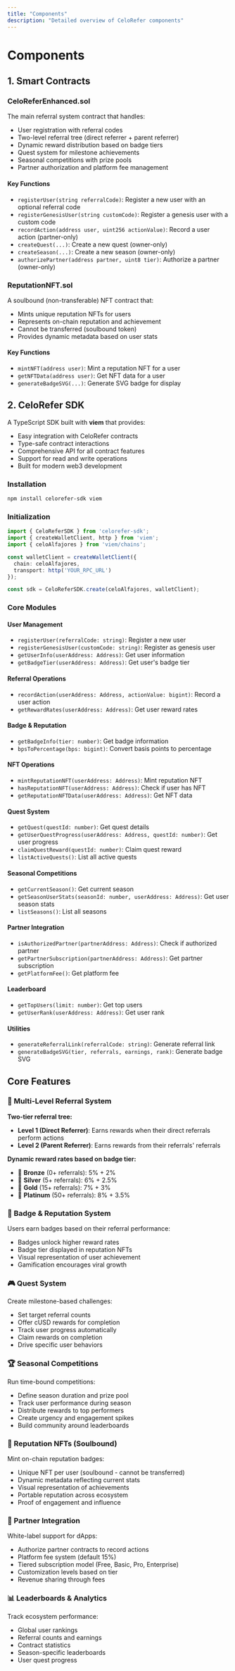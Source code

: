 ```yaml
---
title: "Components"
description: "Detailed overview of CeloRefer components"
---
```


# Components

## 1. Smart Contracts

### CeloReferEnhanced.sol
The main referral system contract that handles:
- User registration with referral codes
- Two-level referral tree (direct referrer + parent referrer)
- Dynamic reward distribution based on badge tiers
- Quest system for milestone achievements
- Seasonal competitions with prize pools
- Partner authorization and platform fee management

#### Key Functions
- `registerUser(string referralCode)`: Register a new user with an optional referral code
- `registerGenesisUser(string customCode)`: Register a genesis user with a custom code
- `recordAction(address user, uint256 actionValue)`: Record a user action (partner-only)
- `createQuest(...)`: Create a new quest (owner-only)
- `createSeason(...)`: Create a new season (owner-only)
- `authorizePartner(address partner, uint8 tier)`: Authorize a partner (owner-only)

### ReputationNFT.sol
A soulbound (non-transferable) NFT contract that:
- Mints unique reputation NFTs for users
- Represents on-chain reputation and achievement
- Cannot be transferred (soulbound token)
- Provides dynamic metadata based on user stats

#### Key Functions
- `mintNFT(address user)`: Mint a reputation NFT for a user
- `getNFTData(address user)`: Get NFT data for a user
- `generateBadgeSVG(...)`: Generate SVG badge for display

## 2. CeloRefer SDK

A TypeScript SDK built with **viem** that provides:
- Easy integration with CeloRefer contracts
- Type-safe contract interactions
- Comprehensive API for all contract features
- Support for read and write operations
- Built for modern web3 development

### Installation

```bash
npm install celorefer-sdk viem
```

### Initialization

```typescript
import { CeloReferSDK } from 'celorefer-sdk';
import { createWalletClient, http } from 'viem';
import { celoAlfajores } from 'viem/chains';

const walletClient = createWalletClient({
  chain: celoAlfajores,
  transport: http('YOUR_RPC_URL')
});

const sdk = CeloReferSDK.create(celoAlfajores, walletClient);
```

### Core Modules

#### User Management
- `registerUser(referralCode: string)`: Register a new user
- `registerGenesisUser(customCode: string)`: Register as genesis user
- `getUserInfo(userAddress: Address)`: Get user information
- `getBadgeTier(userAddress: Address)`: Get user's badge tier

#### Referral Operations
- `recordAction(userAddress: Address, actionValue: bigint)`: Record a user action
- `getRewardRates(userAddress: Address)`: Get user reward rates

#### Badge & Reputation
- `getBadgeInfo(tier: number)`: Get badge information
- `bpsToPercentage(bps: bigint)`: Convert basis points to percentage

#### NFT Operations
- `mintReputationNFT(userAddress: Address)`: Mint reputation NFT
- `hasReputationNFT(userAddress: Address)`: Check if user has NFT
- `getReputationNFTData(userAddress: Address)`: Get NFT data

#### Quest System
- `getQuest(questId: number)`: Get quest details
- `getUserQuestProgress(userAddress: Address, questId: number)`: Get user progress
- `claimQuestReward(questId: number)`: Claim quest reward
- `listActiveQuests()`: List all active quests

#### Seasonal Competitions
- `getCurrentSeason()`: Get current season
- `getSeasonUserStats(seasonId: number, userAddress: Address)`: Get user season stats
- `listSeasons()`: List all seasons

#### Partner Integration
- `isAuthorizedPartner(partnerAddress: Address)`: Check if authorized partner
- `getPartnerSubscription(partnerAddress: Address)`: Get partner subscription
- `getPlatformFee()`: Get platform fee

#### Leaderboard
- `getTopUsers(limit: number)`: Get top users
- `getUserRank(userAddress: Address)`: Get user rank

#### Utilities
- `generateReferralLink(referralCode: string)`: Generate referral link
- `generateBadgeSVG(tier, referrals, earnings, rank)`: Generate badge SVG

## Core Features

### 🎯 Multi-Level Referral System

**Two-tier referral tree:**
- **Level 1 (Direct Referrer)**: Earns rewards when their direct referrals perform actions
- **Level 2 (Parent Referrer)**: Earns rewards from their referrals' referrals

**Dynamic reward rates based on badge tier:**
- 🥉 **Bronze** (0+ referrals): 5% + 2%
- 🥈 **Silver** (5+ referrals): 6% + 2.5%
- 🥇 **Gold** (15+ referrals): 7% + 3%
- 💎 **Platinum** (50+ referrals): 8% + 3.5%

### 🏅 Badge & Reputation System

Users earn badges based on their referral performance:
- Badges unlock higher reward rates
- Badge tier displayed in reputation NFTs
- Visual representation of user achievement
- Gamification encourages viral growth

### 🎮 Quest System

Create milestone-based challenges:
- Set target referral counts
- Offer cUSD rewards for completion
- Track user progress automatically
- Claim rewards on completion
- Drive specific user behaviors

### 🏆 Seasonal Competitions

Run time-bound competitions:
- Define season duration and prize pool
- Track user performance during season
- Distribute rewards to top performers
- Create urgency and engagement spikes
- Build community around leaderboards

### 💎 Reputation NFTs (Soulbound)

Mint on-chain reputation badges:
- Unique NFT per user (soulbound - cannot be transferred)
- Dynamic metadata reflecting current stats
- Visual representation of achievements
- Portable reputation across ecosystem
- Proof of engagement and influence

### 🤝 Partner Integration

White-label support for dApps:
- Authorize partner contracts to record actions
- Platform fee system (default 15%)
- Tiered subscription model (Free, Basic, Pro, Enterprise)
- Customization levels based on tier
- Revenue sharing through fees

### 📊 Leaderboards & Analytics

Track ecosystem performance:
- Global user rankings
- Referral counts and earnings
- Contract statistics
- Season-specific leaderboards
- User quest progress